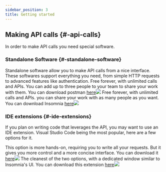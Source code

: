 ```yaml
---
sidebar_position: 3
title: Getting started
---
```


 



## Making API calls {#-api-calls}

In order to make API calls you need special software. 


### Standalone Software {#-standalone-software}

Standalone software allow you to make API calls from a nice interface. These softwares support everything you need, from simple HTTP requests to advanced features like authentication.
<Tabs>
  <TabItem value="postman" label="Postman">Free forever, with unlimited calls and APIs. You can add up to three people to your team to share your work with them.
    You can download postman <a href="https://www.postman.com/downloads/">here</a><img src="/img/docs/intro-api/postman.png"></img></TabItem>
  <TabItem value="insomnia" label="Insomnia">Free forever, with unlimited calls and APIs. you can share your work with as many people as you want.
  You can download Insomnia <a href="https://insomnia.rest/download">here</a><img src="/img/docs/intro-api/insomnia.png"></img></TabItem>
</Tabs>


### IDE extensions {#-ide-extensions}

If you plan on writing code that leverages the API, you may want to use an IDE extension. Visual Studio Code being the most popular, here are a few options for it.

<Tabs>
  <TabItem value="rest client" label="Rest Client">This option is more hands-on, requiring you to write all your requests. But it gives you more control and a more concise interface. You can download it <a href="https://marketplace.visualstudio.com/items?itemName=humao.rest-client">here</a><img src="/img/docs/intro-api/rest-client.png"></img></TabItem>
  <TabItem value="thunder client" label="Thunder Client">The cleanest of the two options, with a dedicated window similar to Insomnia's UI. You can download this extension <a href="https://marketplace.visualstudio.com/items?itemName=rangav.vscode-thunder-client">here</a><img src="/img/docs/intro-api/thunder-client.png"></img></TabItem>
</Tabs>

<!-- 
<p>If you a standalone software, you can use <a href="https://www.postman.com/downloads/">Postman</a> or <a href="https://insomnia.rest/download">Insomnia</a>. Both are free and essentially do the same thing. </p>
<p>There are extensions for Visual Studio Code that can be used to make API calls, such as <a href="https://marketplace.visualstudio.com/items?itemName=humao.rest-client">Rest Client</a> and <a href="https://marketplace.visualstudio.com/items?itemName=rangav.vscode-thunder-client">Thunder Client</a>.</p>
 -->

